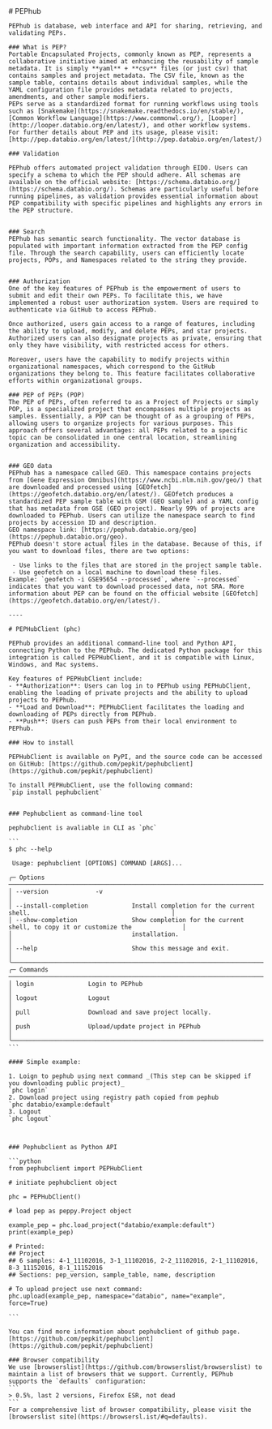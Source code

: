 
<PageLayout>
    # PEPhub

    PEPhub is database, web interface and API for sharing, retrieving, and validating PEPs.

    ### What is PEP?
    Portable Encapsulated Projects, commonly known as PEP, represents a collaborative initiative aimed at enhancing the reusability of sample metadata. It is simply **yaml** + **csv** files (or just csv) that contains samples and project metadata. The CSV file, known as the sample table, contains details about individual samples, while the YAML configuration file provides metadata related to projects, amendments, and other sample modifiers.
    PEPs serve as a standardized format for running workflows using tools such as [Snakemake](https://snakemake.readthedocs.io/en/stable/), [Common Workflow Language](https://www.commonwl.org/), [Looper](http://looper.databio.org/en/latest/), and other workflow systems.
    For further details about PEP and its usage, please visit: [http://pep.databio.org/en/latest/](http://pep.databio.org/en/latest/)

    ### Validation

    PEPhub offers automated project validation through EIDO. Users can specify a schema to which the PEP should adhere. All schemas are available on the official website: [https://schema.databio.org/](https://schema.databio.org/). Schemas are particularly useful before running pipelines, as validation provides essential information about PEP compatibility with specific pipelines and highlights any errors in the PEP structure.


    ### Search
    PEPhub has semantic search functionality. The vector database is populated with important information extracted from the PEP config file. Through the search capability, users can efficiently locate projects, POPs, and Namespaces related to the string they provide.


    ### Authorization
    One of the key features of PEPhub is the empowerment of users to submit and edit their own PEPs. To facilitate this, we have implemented a robust user authorization system. Users are required to authenticate via GitHub to access PEPhub.

    Once authorized, users gain access to a range of features, including the ability to upload, modify, and delete PEPs, and star projects. Authorized users can also designate projects as private, ensuring that only they have visibility, with restricted access for others.

    Moreover, users have the capability to modify projects within organizational namespaces, which correspond to the GitHub organizations they belong to. This feature facilitates collaborative efforts within organizational groups.

    ### PEP of PEPs (POP)
    The PEP of PEPs, often referred to as a Project of Projects or simply POP, is a specialized project that encompasses multiple projects as samples. Essentially, a POP can be thought of as a grouping of PEPs, allowing users to organize projects for various purposes. This approach offers several advantages: all PEPs related to a specific topic can be consolidated in one central location, streamlining organization and accessibility.


    ### GEO data
    PEPhub has a namespace called GEO. This namespace contains projects from [Gene Expression Omnibus](https://www.ncbi.nlm.nih.gov/geo/) that are downloaded and processed using [GEOfetch](https://geofetch.databio.org/en/latest/). GEOfetch produces a standardized PEP sample table with GSM (GEO sample) and a YAML config that has metadata from GSE (GEO project). Nearly 99% of projects are downloaded to PEPhub. Users can utilize the namespace search to find projects by accession ID and description.
    GEO namespace link: [https://pephub.databio.org/geo](https://pephub.databio.org/geo).
    PEPhub doesn't store actual files in the database. Because of this, if you want to download files, there are two options:

     - Use links to the files that are stored in the project sample table.
     - Use geofetch on a local machine to download these files.
    Example: `geofetch -i GSE95654 --processed`, where `--processed` indicates that you want to download processed data, not SRA. More information about PEP can be found on the official website [GEOfetch](https://geofetch.databio.org/en/latest/).

    ----

    # PEPHubClient (phc)

    PEPhub provides an additional command-line tool and Python API, connecting Python to the PEPhub. The dedicated Python package for this integration is called PEPHubClient, and it is compatible with Linux, Windows, and Mac systems.

    Key features of PEPHubClient include:
    - **Authorization**: Users can log in to PEPhub using PEPHubClient, enabling the loading of private projects and the ability to upload projects to PEPhub.
    - **Load and Download**: PEPHubClient facilitates the loading and downloading of PEPs directly from PEPhub.
    - **Push**: Users can push PEPs from their local environment to PEPhub.

    ### How to install

    PEPHubClient is available on PyPI, and the source code can be accessed on GitHub: [https://github.com/pepkit/pephubclient](https://github.com/pepkit/pephubclient)

    To install PEPHubClient, use the following command:
    `pip install pephubclient`


    ### Pephubclient as command-line tool

    pephubclient is avaliable in CLI as `phc`

    ```
    $ phc --help

     Usage: pephubclient [OPTIONS] COMMAND [ARGS]...

    ╭─ Options ───────────────────────────────────────────────────────────────────────────────────────────────────────╮
    │ --version             -v                                                                                        │
    │ --install-completion            Install completion for the current shell.                                       │
    │ --show-completion               Show completion for the current shell, to copy it or customize the              │
    │                                 installation.                                                                   │
    │ --help                          Show this message and exit.                                                     │
    ╰─────────────────────────────────────────────────────────────────────────────────────────────────────────────────╯
    ╭─ Commands ──────────────────────────────────────────────────────────────────────────────────────────────────────╮
    │ login               Login to PEPhub                                                                             │
    │ logout              Logout                                                                                      │
    │ pull                Download and save project locally.                                                          │
    │ push                Upload/update project in PEPhub                                                             │
    ╰─────────────────────────────────────────────────────────────────────────────────────────────────────────────────╯
    ```

    #### Simple example:

    1. Loign to pephub using next command _(This step can be skipped if you downloading public project)_
    `phc login`
    2. Download project using registry path copied from pephub
    `phc databio/example:default`
    3. Logout
    `phc logout`



    ### Pephubclient as Python API

    ```python
    from pephubclient import PEPHubClient

    # initiate pephubclient object

    phc = PEPHubClient()

    # load pep as peppy.Project object

    example_pep = phc.load_project("databio/example:default")
    print(example_pep)

    # Printed:
    ## Project
    ## 6 samples: 4-1_11102016, 3-1_11102016, 2-2_11102016, 2-1_11102016, 8-3_11152016, 8-1_11152016
    ## Sections: pep_version, sample_table, name, description

    # To upload project use next command:
    phc.upload(example_pep, namespace="databio", name="example", force=True)

    ```

    You can find more information about pephubclient of github page. [https://github.com/pepkit/pephubclient](https://github.com/pepkit/pephubclient)

    ### Browser compatibility
    We use [browserslist](https://github.com/browserslist/browserslist) to maintain a list of browsers that we support. Currently, PEPhub supports the `defaults` configuration:
    ```
    > 0.5%, last 2 versions, Firefox ESR, not dead
    ```
    For a comprehensive list of browser compatibility, please visit the [browserslist site](https://browsersl.ist/#q=defaults).

</PageLayout>
